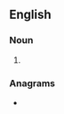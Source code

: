 ==English==

===Noun===
{{head|en|noun form}}

# {{plural of|mover|lang=en}}

===Anagrams===
* {{anagrams|en|a=emorsv|vomers}}